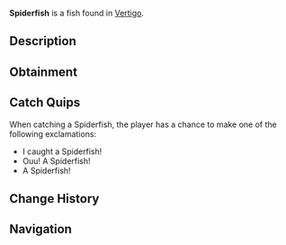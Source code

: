 {{FishInfobox
|image          = Spiderfish.png
|rarity         = Common
|sea            = First Sea
|location       = [[Vertigo]]
|sublocation    = 
|sources        = Fishing Rod
|radar_location = 
|xp             = 20
|weather        = 
|time           = 
|season         = Winter
|bait           = 
|base_weight    = 1
|base_value     = 30
|weight_range   = 0.7
|base_chance    = 90
|base_resil     = 90
}}
'''Spiderfish''' is a {{Rarity|Common}} fish found in [[Vertigo]].

== Description ==
{{Description|The Spiderfish is a rare void fish, caught only in Vertigos calm waters. They are schooling fish and are a common prey of Vertigos vicious predators.|Bestiary Entry}}

== Obtainment ==
{{Description|Found commonly in Vertigo.|Bestiary Hint}}
{{Fish Availability|
Vertigo/Vertigos Dip
|top_rods      = 
Training Rod\501698.3\501698.3;
Leviathan's Fang Rod\312153.36\151013.99;
Trident Rod\298895.22\178116.1;
No-Life Rod\295979.29\255824.71;
Free Spirit Rod\295832.64\177897.93;
Flimsy Rod\269499.54\257218.14;
Abyssal Specter Rod\257407.23\206932.15;
Fast Rod\257098.03\257098.03;
Seraphic Rod\278057.69\254817.61;
Ethereal Prism Rod\273622.4\39276.08;
Challenger's Rod\265350.86\233237.75;
Rod Of The Forgotten Fang\261429.19\232684.31;
Rod Of The Exalted One\257269.86\165569.59;
Rod Of The Depths\257028.49\211980.93;
Zeus Rod\256524.49\217487.15;
Blazebringer Rod\251659.52\205356.52;
Verdant Shear Rod\248092.48\218046.24;
Volcanic Rod\239594.1\176793.26;
Depthseeker Rod\239508.21\198935.43;
Avalanche Rod\237914.32\178858.91;
Steady Rod\128665.05\95050.86
|recommended   = Training Rod
}}

== Catch Quips ==
When catching a Spiderfish, the player has a chance to make one of the following exclamations:
* I caught a Spiderfish!
* Ouu! A Spiderfish!
* A Spiderfish!

== Change History ==
{{Change History|{{subst:Current Version}}}}

== Navigation ==
{{Fish Navbox|Vertigo}}